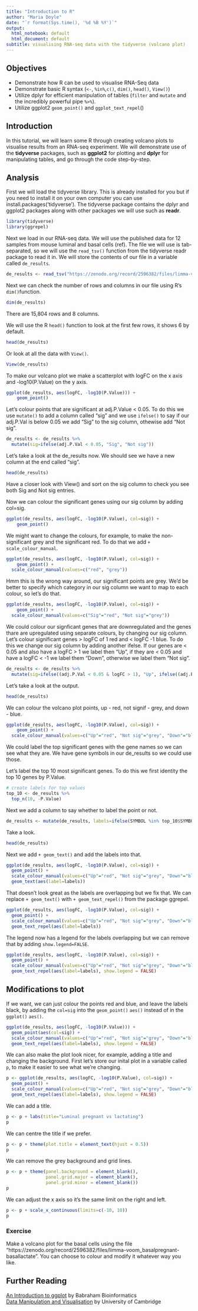```yaml
---
title: "Introduction to R"
author: "Maria Doyle"
date: "`r format(Sys.time(), '%d %B %Y')`"
output:
  html_notebook: default
  html_document: default
subtitle: visualising RNA-seq data with the tidyverse (volcano plot)
---
```


## Objectives

* Demonstrate how R can be used to visualise RNA-Seq data
* Demonstrate basic R syntax (`<-`, `%in%`,` c()`, `dim()`, `head()`, `View()`)
* Utilize dplyr for efficient manipulation of tables (`filter` and `mutate` and the incredibly powerful pipe `%>%`).
* Utilize ggplot2 `geom_point()` and `ggplot_text_repel`()

## Introduction

In this tutorial, we will learn some R through creating volcano plots to visualise results from an RNA-seq experiment. We will demonstrate use of the **tidyverse** packages, such as **ggplot2** for plotting and **dplyr** for manipulating tables, and go through the code step-by-step.

## Analysis

First we will load the tidyverse library. This is already installed for you but if you need to install it on your own computer you can use install.packages('tidyverse'). The tidyverse package contains the dplyr and ggplot2 packages along with other packages we will use such as **readr**. 

```r
library(tidyverse)
library(ggrepel)
```

Next we load in our RNA-seq data. We will use the published data for 12 samples from mouse luminal and basal cells (ref). The file we will use is tab-separated, so we will use the `read_tsv()` function from the tidyverse readr package to read it in. We will store the contents of our file in a variable called `de_results`.

```r
de_results <- read_tsv("https://zenodo.org/record/2596382/files/limma-voom_luminalpregnant-luminallactate")
```

Next we can check the number of rows and columns in our file using R's `dim()`function.

```r
dim(de_results)
```

There are 15,804 rows and 8 columns. 

We will use the R `head()` function  to look at the first few rows, it shows 6 by default.
```r
head(de_results)
```

Or look at all the data with `View()`.

```r
View(de_results)
```

To make our volcano plot we make a scatterplot with logFC on the x axis and -log10(P.Value) on the y axis.

```r
ggplot(de_results, aes(logFC, -log10(P.Value))) +
    geom_point()
```

Let's colour points that are significant at adj.P.Value < 0.05. To do this we use `mutate()` to add a column called "sig" and we use `ifelse()` to say if our adj.P.Val is below 0.05 we add "Sig" to the sig column, othewise add "Not sig". 

```r
de_results <- de_results %>%  
  mutate(sig=ifelse(adj.P.Val < 0.05, "Sig", "Not sig"))
```

Let's take a look at the de_results now. We should see we have a new column at the end called "sig".

```r
head(de_results)
```

Have a closer look with View() and sort on the sig column to check you see both Sig and Not sig entries.

Now we can colour the significant genes using our sig column by adding col=sig.

```r
ggplot(de_results, aes(logFC, -log10(P.Value), col=sig)) +
    geom_point()
```

We might want to change the colours, for example, to make the non-significant grey and the significant red. To do that we add `+ scale_colour_manual`.

```r
ggplot(de_results, aes(logFC, -log10(P.Value), col=sig)) +
    geom_point() +
  scale_colour_manual(values=c("red", "grey"))
```

Hmm this is the wrong way around, our significant points are grey. We'd be better to specify which category in our sig column we want to map to each colour, so let's do that.

```r
ggplot(de_results, aes(logFC, -log10(P.Value), col=sig)) +
    geom_point() +
  scale_colour_manual(values=c("Sig"="red", "Not sig"="grey"))
```

We could colour our signficant genes that are downregulated and the genes thare are upregulated using separate colours, by changing our sig column. 
Let's colour significant genes > logFC of 1 red and < logFC -1 blue. To do this we change our sig column by adding another ifelse. If our genes are < 0.05 and also have a logFC > 1 we label then "Up", if they are < 0.05 and have a logFC < -1 we label them "Down", otherwise we label them "Not sig".

```r
de_results <- de_results %>%  
  mutate(sig=ifelse((adj.P.Val < 0.05 & logFC > 1), "Up", ifelse((adj.P.Val < 0.05 & logFC < -1), "Down", "Not sig")))
```

Let's take a look at the output.

```r
head(de_results)
```

We can colour the volcano plot points, up - red, not signif - grey, and down - blue.

```r
ggplot(de_results, aes(logFC, -log10(P.Value), col=sig)) +
    geom_point() +
  scale_colour_manual(values=c("Up"="red", "Not sig"="grey", "Down"="blue"))
```

We could label the top significant genes with the gene names so we can see what they are. We have gene symbols in our de_results so we could use those. 

Let's label the top 10 most significant genes. To do this we first identity the top 10 genes by P.Value.

```r
# create labels for top values
top_10 <- de_results %>%
  top_n(10, -P.Value)
```

Next we add a column to say whether to label the point or not.

```r
de_results <- mutate(de_results, labels=ifelse(SYMBOL %in% top_10$SYMBOL, SYMBOL, ""))
```

Take a look.

```r
head(de_results)
```

Next we add `+ geom_text()` and add the labels into that.

```r
ggplot(de_results, aes(logFC, -log10(P.Value), col=sig)) +
  geom_point() +
  scale_colour_manual(values=c("Up"="red", "Not sig"="grey", "Down"="blue")) +
  geom_text(aes(label=labels))
```

That doesn't look great as the labels are overlapping but we fix that. We can replace `+ geom_text()` with `+ geom_text_repel()` from the package ggrepel.

```r
ggplot(de_results, aes(logFC, -log10(P.Value), col=sig)) +
  geom_point() +
  scale_colour_manual(values=c("Up"="red", "Not sig"="grey", "Down"="blue")) +
  geom_text_repel(aes(label=labels))
```

The legend now has a legend for the labels overlapping but we can remove that by adding `show.legend=FALSE`.

```r
ggplot(de_results, aes(logFC, -log10(P.Value), col=sig)) +
  geom_point() +
  scale_colour_manual(values=c("Up"="red", "Not sig"="grey", "Down"="blue")) +
  geom_text_repel(aes(label=labels), show.legend = FALSE)
```

## Modifications to plot

If we want, we can just colour the points red and blue, and leave the labels black, by adding the `col=sig` into the `geom_point()` `aes()` instead of in the `ggplot()` `aes()`.

```r
ggplot(de_results, aes(logFC, -log10(P.Value))) +
  geom_point(aes(col=sig)) +
  scale_colour_manual(values=c("Up"="red", "Not sig"="grey", "Down"="blue")) +
  geom_text_repel(aes(label=labels), show.legend = FALSE)
```

We can also make the plot look nicer, for example, adding a title and changing the background. First let's store our inital plot in a variable called `p`, to make it easier to see what we're changing.

```r
p <- ggplot(de_results, aes(logFC, -log10(P.Value), col=sig)) +
  geom_point() +
  scale_colour_manual(values=c("Up"="red", "Not sig"="grey", "Down"="blue")) +
  geom_text_repel(aes(label=labels), show.legend = FALSE)
```

We can add a title.

```r
p <- p + labs(title="Luminal pregnant vs lactating")
p
```

We can centre the title if we prefer.

```r
p <- p + theme(plot.title = element_text(hjust = 0.5))
p
```

We can remove the grey background and grid lines.

```r
p <- p + theme(panel.background = element_blank(), 
               panel.grid.major = element_blank(), 
               panel.grid.minor = element_blank())
p
```

We can adjust the x axis so it's the same limit on the right and left.

```r
p <- p + scale_x_continuous(limits=c(-10, 10))
p
```


### Exercise

Make a volcano plot for the basal cells using the file "https://zenodo.org/record/2596382/files/limma-voom_basalpregnant-basallactate". You can choose to colour and modify it whatever way you like.

## Further Reading
[An Introduction to ggplot](https://www.bioinformatics.babraham.ac.uk/training.html#ggplot) by Babraham Bioinformatics  
[Data Manipulation and Visualisation](http://bioinformatics-core-shared-training.github.io/r-intermediate/) by University of Cambridge 